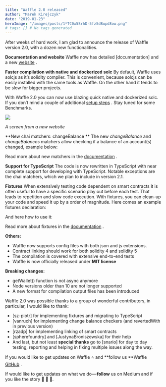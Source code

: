 ```yaml
---
title: "Waffle 2.0 released"
author: "Marek Kirejczyk"
date: "2019-01-23"
heroImage: "/images/posts/1*TC0x5SrhD-5fzSdBupd8ow.png"
# tags: [] # No tags generated
---
```


After weeks of hard work, I am glad to announce the release of Waffle version 2.0, with a dozen new functionalities.

**Documentation and website**
Waffle now has detailed [documentation]
and a new [website](https://getwaffle.io/) .

**Faster compilation with native and dockerized solc**
By default, Waffle uses solcjs as it’s solidity compiler. This is convenient, because solcjs can be easily installed with the same tools as Waffle. On the other hand it tends to be slow for bigger projects.

With Waffle 2.0 you can now use blazing quick native and dockerized solc. If you don’t mind a couple of additional [setup steps](https://ethereum-waffle.readthedocs.io/en/latest/compilation.html) . Stay tuned for some Benchmarks.

![](/images/posts/1*7nOkO4HBwfvEoMyGxcnLzQ.png)

*A screen from a new website*

**New chai matchers: changeBalance **
The new *changeBalance* and *changeBalances* matchers allow checking if a balance of an account(s) changed, example below:

Read more about new matchers in the [documentation](https://ethereum-waffle.readthedocs.io/en/latest/features.html#change-balance) .

**Support for TypeScript**
The code is now rewritten in TypeScript with near complete support for developing with TypeScript. Notable exceptions are the chai matchers, which we plan to include in version 2.1.

**Fixtures**
When extensively testing code dependent on smart contracts it is often useful to have a specific scenario play out before each test. That leads to repetition and slow code execution. With fixtures, you can clean-up your code and speed it up by a order of magnitude. Here comes an example fixtures declaration:

And here how to use it:

Read more about fixtures in the [documentation](https://ethereum-waffle.readthedocs.io/en/latest/features.html#fixtures) .

**Others:**

- Waffle now supports config files with both json and js extensions.
- Contract linking should work for both solidity 4 and solidity 5
- The compilation is covered with extensive end-to-end tests
- Waffle is now officially released under **MIT license**

**Breaking changes:**

- getWallet() function is not async anymore
- Node versions older than 10 are not longer supported
- A new format for compilation output files has been introduced

Waffle 2.0 was possible thanks to a group of wonderful contributors, in particular, I would like to thank:

- [sz-piotr]
for implementing fixtures and migrating to TypeScript
- [vanruch]
for implementing change balance checkers (and revertedWith in previous version)
- [rzadp]
for implementing linking of smart contracts
- [spherefoundry]
and [JustynaBroniszewska]
for their help
- And last, but not least **special thanks** go to [snario]
for day to day testing, reporting and helping in fixing multiple issues along the way.

If you would like to get updates on Waffle ⭐️ and **follow us **Waffle [GitHub](https://github.com/ethworks/waffle) .

If would like to get updates on what we do — **follow** us on Medium and if you like the story 👏 👏 👏.